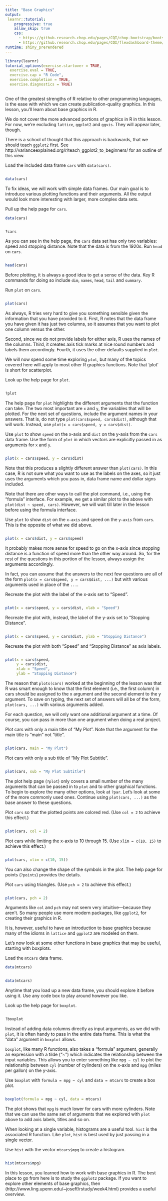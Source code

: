 ```yaml
---
title: "Base Graphics"
output: 
 learnr::tutorial:
    progressive: true
    allow_skip: true
    css:
      - https://github.research.chop.edu/pages/CQI/chop-bootstrap/bootstrap-3/bootstrap.min.css
      - https://github.research.chop.edu/pages/CQI/flexdashboard-theme/css/flexdashboard.min.css
runtime: shiny_prerendered
---
```


```r
library(learnr)
tutorial_options(exercise.startover = TRUE,
  exercise.eval = TRUE, 
  exercise.cap = "R Code",
  exercise.completion = TRUE,
  exercise.diagnostics = TRUE)
  
```

One of the greatest strengths of R relative to other programming languages, is the ease with which we can create publication-quality graphics. In this lesson, you'll learn about base graphics in R.

We do not cover the more advanced portions of graphics in R in this lesson. For now, we're excluding `lattice`, `ggplot2` and `ggvis`. They will appear later, though. 

There is a school of thought that this approach is backwards, that we should teach `ggplot2` first. See http://varianceexplained.org/r/teach_ggplot2_to_beginners/ for an outline of this view.

Load the included data frame `cars` with `data(cars)`.

```r

```
```r
data(cars)
```

To fix ideas, we will work with simple data frames. Our main goal is to introduce various plotting functions and their arguments. All the output would look more interesting with larger, more complex data sets.


Pull up the help page for `cars`.

```r
data(cars)
```
```r

```
```r
?cars
```

As you can see in the help page, the `cars` data set has only two variables: speed and stopping distance. Note that the data is from the 1920s. Run `head` on `cars`.

```r

```
```r
head(cars)
```

Before plotting, it is always a good idea to get a sense of the data. Key R commands for doing so include `dim`, `names`, `head`, `tail` and `summary`.

Run `plot` on `cars`.

```r

```
```r
plot(cars)
```

As always, R tries very hard to give you something sensible given the information that you have provided to it. First, R notes that the data frame you have given it has just two columns, so it assumes that you want to plot one column versus the other.

Second, since we do not provide labels for either axis, R uses the names of the columns. Third, it creates axis tick marks at nice round numbers and labels them accordingly. Fourth, it uses the other defaults supplied in `plot`.

We will now spend some time exploring `plot`, but many of the topics covered here will apply to most other R graphics functions. Note that 'plot' is short for scatterplot.

Look up the help page for `plot`.

```r

```
```r
?plot
```

The help page for `plot` highlights the different arguments that the function can take. The two most important are `x` and `y`, the variables that will be plotted. For the next set of questions, include the argument names in your answers. That is, do not type `plot(cars$speed, cars$dist)`, although that will work. Instead, use `plot(x = cars$speed, y = cars$dist)`.

Use `plot` to show `speed` on the x-axis and `dist` on the y-axis from the `cars` data frame. Use the form of `plot` in which vectors are explicitly passed in as arguments for `x` and `y`.

```r

```
```r
plot(x = cars$speed, y = cars$dist)
```

Note that this produces a slightly different answer than `plot(cars)`. In this case, R is not sure what you want to use as the labels on the axes, so it just uses the arguments which you pass in, data frame name and dollar signs included.

Note that there are other ways to call the plot command, i.e., using the "formula" interface. For example, we get a similar plot to the above with `plot(dist ~ speed, cars)`. However, we will wait till later in the lesson before using the formula interface.

Use `plot` to show `dist` on the `x-axis` and speed on the `y-axis` from `cars`. This is the opposite of what we did above.

```r

```
```r
plot(x = cars$dist, y = cars$speed)
```

It probably makes more sense for speed to go on the x-axis since stopping distance is a function of speed more than the other way around. So, for the rest of the questions in this portion of the lesson, always assign the arguments accordingly.

In fact, you can assume that the answers to the next few questions are all of the form `plot(x = cars$speed, y = cars$dist, ...)` but with various arguments used in place of the `...`.

Recreate the plot with the label of the x-axis set to "Speed".

```r

```
```r
plot(x = cars$speed, y = cars$dist, xlab = "Speed")
```

Recreate the plot with, instead, the label of the y-axis set to "Stopping Distance".

```r

```
```r
plot(x = cars$speed, y = cars$dist, ylab = "Stopping Distance")
```

Recreate the plot with both "Speed" and "Stopping Distance" as axis labels.

```r

```
```r
plot(x = cars$speed, 
     y = cars$dist, 
     xlab = "Speed", 
     ylab = "Stopping Distance")
```

The reason that `plots(cars)` worked at the beginning of the lesson was that R was smart enough to know that the first element (i.e., the first column) in cars should be assigned to the x argument and the second element to the y argument. To save on typing, the next set of answers will all be of the form, `plot(cars, ...)` with various arguments added.

For each question, we will only want one additional argument at a time. Of course, you can pass in more than one argument when doing a real project.

Plot cars with only a main title of "My Plot". Note that the argument for the main title is "main" not "title".

```r

```
```r
plot(cars, main = "My Plot")
```

Plot cars with only a sub title of "My Plot Subtitle".

```r

```
```r
plot(cars, sub = "My Plot Subtitle")
```

The plot help page (`?plot`) only covers a small number of the many arguments that can be passed in to `plot` and to other graphical functions. To begin to explore the many other options, look at `?par`. Let's look at some of the more commonly used ones. Continue using `plot(cars, ...)` as the base answer to these questions.

Plot `cars` so that the plotted points are colored red. (Use `col = 2` to achieve this effect.)

```r

```
```r
plot(cars, col = 2)
```

Plot cars while limiting the x-axis to 10 through 15.  (Use `xlim = c(10, 15)` to achieve this effect.)

```r

```
```r
plot(cars, xlim = c(10, 15))
```

You can also change the shape of the symbols in the plot. The help page for points (`?points`) provides the details.

Plot `cars` using triangles.  (Use `pch = 2` to achieve this effect.)

```r

```
```r
plot(cars, pch = 2)
```

Arguments like `col` and `pch` may not seem very intuitive---because they aren't. So many people use more modern packages, like `ggplot2`, for creating their graphics in R.

It is, however, useful to have an introduction to base graphics because many of the idioms in `lattice` and `ggplot2` are modeled on them.

Let's now look at some other functions in base graphics that may be useful, starting with boxplots.

Load the `mtcars` data frame.

```r
data(mtcars)
```
```r

```
```r
data(mtcars)
```

Anytime that you load up a new data frame, you should explore it before using it. Use any code box to play around however you like.

Look up the help page for `boxplot`.

```r

```
```r
?boxplot
```

Instead of adding data columns directly as input arguments, as we did with `plot`, it is often handy to pass in the entire data frame. This is what the "data" argument in `boxplot` allows.

`boxplot`, like many R functions, also takes a "formula" argument, generally an expression with a tilde ("~") which indicates the relationship between the input variables. This allows you to enter something like `mpg ~ cyl` to plot the relationship between `cyl` (number of cylinders) on the x-axis and `mpg` (miles per gallon) on the y-axis.

Use `boxplot` with `formula = mpg ~ cyl` and `data = mtcars` to create a box plot.

```r

```
```r
boxplot(formula = mpg ~ cyl, data = mtcars)
```

The plot shows that `mpg` is much lower for cars with more cylinders. Note that we can use the same set of arguments that we explored with `plot` above to add axis labels, titles and so on.

When looking at a single variable, histograms are a useful tool. `hist` is the associated R function. Like `plot`, `hist` is best used by just passing in a single vector.

Use `hist` with the vector `mtcars$mpg` to create a histogram.

```r

```
```r
hist(mtcars$mpg)
```

In this lesson, you learned how to work with base graphics in R. The best place to go from here is to study the `ggplot2` package. If you want to explore other elements of base graphics, then (http://www.ling.upenn.edu/~joseff/rstudy/week4.html) provides a useful overview.

